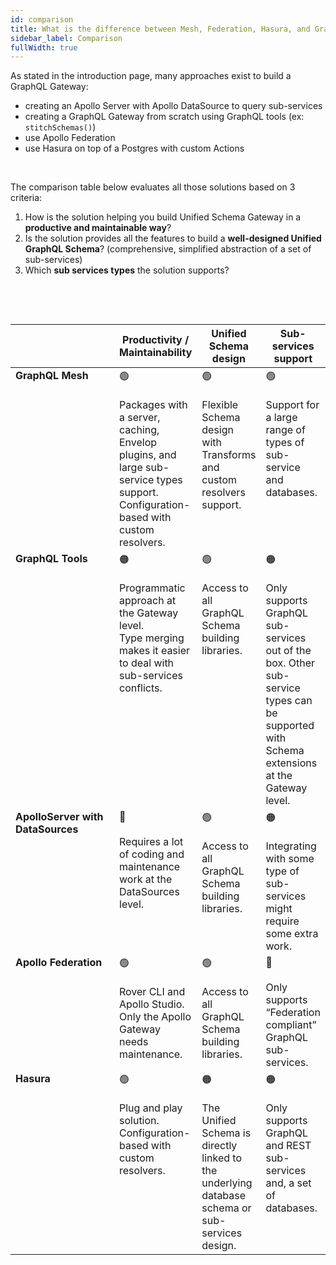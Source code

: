 ```yaml
---
id: comparison
title: What is the difference between Mesh, Federation, Hasura, and GraphQL Tools?
sidebar_label: Comparison
fullWidth: true
---
```


As stated in the introduction page, many approaches exist to build a GraphQL Gateway:

- creating an Apollo Server with Apollo DataSource to query sub-services
- creating a GraphQL Gateway from scratch using GraphQL tools (ex: `stitchSchemas()`)
- use Apollo Federation
- use Hasura on top of a Postgres with custom Actions

<br />

The comparison table below evaluates all those solutions based on 3 criteria:

1. How is the solution helping you build Unified Schema Gateway in a **productive and maintainable way**?
2. Is the solution provides all the features to build a **well-designed Unified GraphQL Schema**? (comprehensive, simplified abstraction of a set of sub-services)
3. Which **sub services types** the solution supports?

<p>&nbsp;</p>
<p>&nbsp;</p>

<table cellpadding="10">
  <thead>
    <tr>
      <th></th>
      <th>Productivity / Maintainability</th>
      <th>Unified Schema design</th>
      <th>Sub-services support</th>
    </tr>
  </thead>
  <tbody>
    <tr valign="top">
      <td width="150px">
        <strong>GraphQL Mesh</strong>
      </td>
      <td>
        🟢
        <br />
        <br />
        Packages with a server, caching, Envelop plugins, and large sub-service types support. <br />
        Configuration-based with custom resolvers.
      </td>
      <td>
        🟢
        <br />
        <br />
        Flexible Schema design with Transforms and custom resolvers support.
      </td>
      <td>
        🟢
        <br />
        <br />
        Support for a large range of types of sub-service and databases.
      </td>
    </tr>
    <tr valign="top">
      <td width="150px">
        <strong>GraphQL Tools</strong>
      </td>
      <td>
        🟠
        <br />
        <br />
        Programmatic approach at the Gateway level.
        <br />
        Type merging makes it easier to deal with sub-services conflicts.
      </td>
      <td>
        🟢
        <br />
        <br />
        Access to all GraphQL Schema building libraries.
      </td>
      <td>
        🟠
        <br />
        <br />
        Only supports GraphQL sub-services out of the box. Other sub-service types can be supported with Schema extensions
        at the Gateway level.
      </td>
    </tr>
    <tr valign="top">
      <td width="150px">
        <strong>ApolloServer with DataSources</strong>
      </td>
      <td>
        🔴
        <br />
        <br />
        Requires a lot of coding and maintenance work at the DataSources level.
      </td>
      <td>
        🟢
        <br />
        <br />
        Access to all GraphQL Schema building libraries.
      </td>
      <td>
        🟠
        <br />
        <br />
        Integrating with some type of sub-services might require some extra work.
      </td>
    </tr>
    <tr valign="top">
      <td width="150px">
        <strong>Apollo Federation</strong>
      </td>
      <td>
        🟢
        <br />
        <br />
        Rover CLI and Apollo Studio. Only the Apollo Gateway needs maintenance.
      </td>
      <td>
        🟢
        <br />
        <br />
        Access to all GraphQL Schema building libraries.
      </td>
      <td>
        🔴
        <br />
        <br />
        Only supports “Federation compliant” GraphQL sub-services.
      </td>
    </tr>
    <tr valign="top">
      <td width="150px">
        <strong>Hasura</strong>
      </td>
      <td>
        🟢
        <br />
        <br />
        Plug and play solution. Configuration-based with custom resolvers.
      </td>
      <td>
        🟠
        <br />
        <br />
        The Unified Schema is directly linked to the underlying database schema or sub-services design.
      </td>
      <td>
        🟠
        <br />
        <br />
        Only supports GraphQL and REST sub-services and, a set of databases.
      </td>
    </tr>
  </tbody>
</table>
